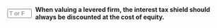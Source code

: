 ::: {.question-block}

<form onsubmit="event.preventDefault(); checkAnswerBox('module8_tf_q82','F')" style="display: flex; align-items: center; gap: 8px;">
  <input type="text" id="module8_tf_q82" name="module8_tf_q82" maxlength="1" placeholder="T or F" style="width: 55px;" data-correct-answer="F" /> 
  <label for="module8_tf_q82"><strong>When valuing a levered firm, the interest tax shield should always be discounted at the cost of equity.</strong></label>
</form>

<div id="feedback-module8_tf_q82" class="feedback" data-status="" style="display:none;">
FALSE. The correct rate depends on the risk of the shield; often approximated by the cost of debt if the shield is as risky as debt.
</div>

:::
